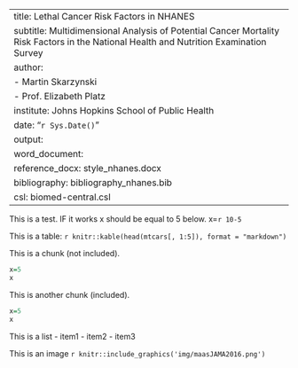 
---
title: Lethal Cancer Risk Factors in NHANES
subtitle: Multidimensional Analysis of Potential Cancer Mortality Risk Factors in the National Health and Nutrition Examination Survey
author:
- Martin Skarzynski
- Prof. Elizabeth Platz
institute: Johns Hopkins School of Public Health
date: "`r Sys.Date()`"
output:
  word_document:
    reference_docx: style_nhanes.docx
bibliography: bibliography_nhanes.bib
csl: biomed-central.csl
---

This is a test.
IF it works x should be equal to 5 below.
x=`r 10-5`

This is a table:
`r knitr::kable(head(mtcars[, 1:5]), format = "markdown")`

This is a chunk (not included).
```r
x=5
x
```

This is another chunk (included).
```r
x=5
x
```

This is a list
- item1
- item2
- item3

This is an image
`r knitr::include_graphics('img/maasJAMA2016.png')`
